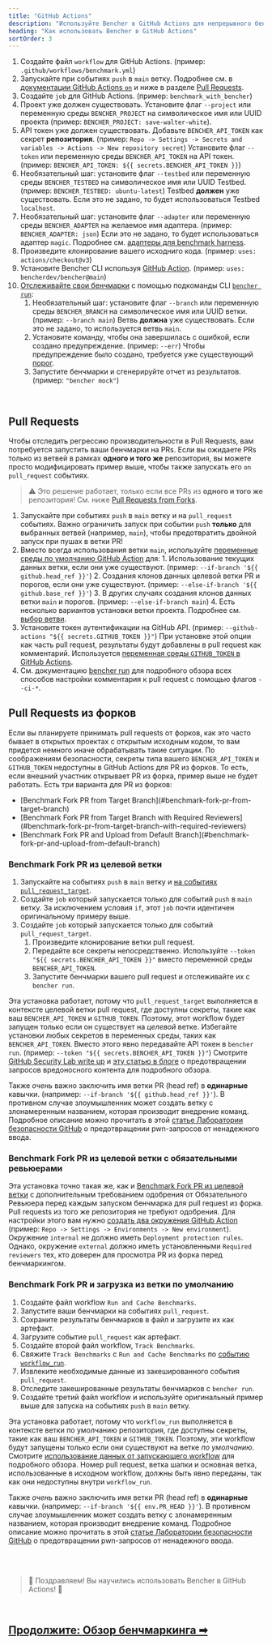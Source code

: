 ```yaml
---
title: "GitHub Actions"
description: "Используйте Bencher в GitHub Actions для непрерывного бенчмаркинга при работе с pull requests"
heading: "Как использовать Bencher в GitHub Actions"
sortOrder: 3
---
```



<GitHubActions1 />

1. Создайте файл `workflow` для GitHub Actions. (пример: `.github/workflows/benchmark.yml`)
2. Запускайте при событиях `push` в `main` ветку. Подробнее см. в [документации GitHub Actions `on`](https://docs.github.com/ru/actions/using-workflows/workflow-syntax-for-github-actions#on) и ниже в разделе [Pull Requests](#pull-requests).
3. Создайте `job` для GitHub Actions. (пример: `benchmark_with_bencher`)
4. Проект уже должен существовать. Установите флаг `--project` или переменную среды `BENCHER_PROJECT` на символическое имя или UUID проекта (пример: `BENCHER_PROJECT: save-walter-white`).
5. API токен уже должен существовать. Добавьте `BENCHER_API_TOKEN` как секрет **репозитория**. (пример: `Repo -> Settings -> Secrets and variables -> Actions -> New repository secret`) Установите флаг `--token` или переменную среды `BENCHER_API_TOKEN` на API токен. (пример: `BENCHER_API_TOKEN: ${{ secrets.BENCHER_API_TOKEN }}`)
6. Необязательный шаг: установите флаг `--testbed` или переменную среды `BENCHER_TESTBED` на символическое имя или UUID Testbed. (пример: `BENCHER_TESTBED: ubuntu-latest`) Testbed **должен** уже существовать. Если это не задано, то будет использоваться Testbed `localhost`.
7. Необязательный шаг: установите флаг `--adapter` или переменную среды `BENCHER_ADAPTER` на желаемое имя адаптера. (пример: `BENCHER_ADAPTER: json`) Если это не задано, то будет использоваться адаптер `magic`. Подробнее см. [адаптеры для benchmark harness](/docs/ru/explanation/adapters).
8. Произведите клонирование вашего исходниго кода. (пример: `uses: actions/checkout@v3`)
9. Установите Bencher CLI используя [GitHub Action](https://github.com/marketplace/actions/bencher-cli). (пример: `uses: bencherdev/bencher@main`)
10. [Отслеживайте свои бенчмарки](/docs/ru/how-to/track-benchmarks) с помощью подкоманды CLI <code><a href="/docs/ru/explanation/bencher-run">bencher run</a></code>:
    1.  Необязательный шаг: установите флаг `--branch` или переменную среды `BENCHER_BRANCH` на символическое имя или UUID ветки. (пример: `--branch main`) Ветвь **должна** уже существовать. Если это не задано, то используется ветвь `main`.
    2.  Установите команду, чтобы она завершилась с ошибкой, если создано предупреждение. (пример: `--err`) Чтобы предупреждение было создано, требуется уже существующий [порог](/docs/ru/explanation/thresholds).
    3.  Запустите бенчмарки и сгенерируйте отчет из результатов. (пример: `"bencher mock"`)

<br/>

## Pull Requests

Чтобы отследить регрессию производительности в Pull Requests, вам потребуется запустить ваши бенчмарки на PRs.
Если вы ожидаете PRs только из ветвей в рамках **одного и того же** репозитория, вы можете просто модифицировать пример выше, чтобы также запускать его `on` `pull_request` событиях.

> ⚠️ Это решение работает, только если все PRs из **одного и того же** репозитория!
> См. ниже [Pull Requests from Forks](#pull-requests-from-forks).

<GitHubActions2 />

1. Запускайте при событиях `push` в `main` ветку и на `pull_request` событиях. Важно ограничить запуск при событии `push` **только** для выбранных ветвей (например, `main`), чтобы предотвратить двойной запуск при пушах в ветки PR!
2. Вместо всегда использования ветки `main`, используйте [переменные среды по умолчанию GitHub Action](https://docs.github.com/ru/actions/learn-github-actions/variables#default-environment-variables) для:
        1. Использование текущих данных ветки, если они уже существуют. (пример: `--if-branch '${{ github.head_ref }}'`)
        2. Создания клонов данных целевой ветки PR и порогов, если они уже существуют. (пример: `--else-if-branch '${{ github.base_ref }}'`)
        3. В других случаях создания клонов данных ветки `main` и порогов. (пример: `--else-if-branch main`)
        4. Есть несколько вариантов установки ветки проекта. Подробнее см. [выбор ветви](/docs/ru/explanation/branch-selection).
3. Установите токен аутентификации на GitHub API. (пример: `--github-actions "${{ secrets.GITHUB_TOKEN }}"`) При установке этой опции как часть pull request, результаты будут добавлены в pull request как комментарий. Используется [переменная среды `GITHUB_TOKEN` в GitHub Actions](https://docs.github.com/ru/actions/security-guides/automatic-token-authentication).
4. См. документацию [bencher run](/docs/ru/explanation/bencher-run) для подробного обзора всех способов настройки комментария к pull request с помощью флагов `--ci-*`.

## Pull Requests из форков

Если вы планируете принимать pull requests от форков, как это часто бывает в открытых проектах с открытым исходным кодом,
то вам придется немного иначе обрабатывать такие ситуации.
По соображениям безопасности, секреты типа вашего `BENCHER_API_TOKEN` и `GITHUB_TOKEN` недоступны в GitHub Actions для PR из форков.
То есть, если внешний участник открывает PR из форка, пример выше не будет работать.
Есть три варианта для PR из форков:

<ul>
  <li>[Benchmark Fork PR from Target Branch](#benchmark-fork-pr-from-target-branch)</li>
  <li>[Benchmark Fork PR from Target Branch with Required Reviewers](#benchmark-fork-pr-from-target-branch-with-required-reviewers)</li>
  <li>[Benchmark Fork PR and Upload from Default Branch](#benchmark-fork-pr-and-upload-from-default-branch)</li>
</ul>

### Benchmark Fork PR из целевой ветки

<GitHubActions3 />

1. Запускайте на событиях `push` в `main` ветку и [на событиях `pull_request_target`](https://docs.github.com/ru/actions/using-workflows/events-that-trigger-workflows#pull_request_target).
2. Создайте `job` который запускается только для событий `push` в `main` ветку. За исключением условия `if`, этот `job` почти идентичен оригинальному примеру выше.
3. Создайте `job` который запускается только для событий `pull_request_target`.
   1. Произведите клонирование ветки pull request.
   2. Передайте все секреты непосредственно. Используйте `--token "${{ secrets.BENCHER_API_TOKEN }}"` вместо переменной среды `BENCHER_API_TOKEN`.
   3. Запустите бенчмарки вашего pull request и отслеживайте их с `bencher run`.

Эта установка работает, потому что `pull_request_target` выполняется в контексте целевой ветки pull request,
где доступны секреты, такие как ваш `BENCHER_API_TOKEN` и `GITHUB_TOKEN`.
Поэтому, этот workflow будет запущен только если он существует на _целевой_ ветке.
Избегайте установки любых секретов в переменных среды, таких как `BENCHER_API_TOKEN`.
Вместо этого явно передавайте API токен в `bencher run`. (пример: `--token "${{ secrets.BENCHER_API_TOKEN }}"`)
Смотрите [GitHub Security Lab write up](https://securitylab.github.com/research/github-actions-preventing-pwn-requests/)
и [эту статью в блоге](https://nathandavison.com/blog/github-actions-and-the-threat-of-malicious-pull-requests)
о предотвращении запросов вредоносного контента для подробного обзора.

Также _очень_ важно заключить имя ветки PR (head ref) в **одинарные** кавычки. (например: `--if-branch '${{ github.head_ref }}'`). В противном случае злоумышленник может создать ветку с злонамеренным названием, которая производит внедрение команд. Подробное описание можно прочитать в этой [статье Лаборатории безопасности GitHub](https://securitylab.github.com/research/github-actions-untrusted-input/) о предотвращении pwn-запросов от ненадежного ввода.


### Benchmark Fork PR из целевой ветки с обязательными ревьюерами

<GitHubActions4 />

Эта установка точно такая же, как и [Benchmark Fork PR из целевой ветки](#benchmark-fork-pr-from-target-branch)
с дополнительным требованием одобрения от Обязательного Ревьюера перед каждым запуском бенчмарка для pull request из форка.
Pull requests из того же репозитория не требуют одобрения.
Для настройки этого вам нужно [создать два окружения GitHub Action](https://docs.github.com/ru/actions/deployment/targeting-different-environments/using-environments-for-deployment#using-an-environment)
(пример: `Repo -> Settings -> Environments -> New environment`).
Окружение `internal` не должно иметь `Deployment protection rules`.
Однако, окружение `external` должно иметь установленными `Required reviewers` тех, кто доверен для просмотра PR из форка перед бенчмаркингом.

### Benchmark Fork PR и загрузка из ветки по умолчанию

<GitHubActions5 />

1. Создайте файл workflow `Run and Cache Benchmarks`.
1. Запустите ваши бенчмарки на событиях `pull_request`.
1. Сохраните результаты бенчмарков в файл и загрузите их как артефакт.
1. Загрузите событие `pull_request` как артефакт.
1. Создайте второй файл workflow, `Track Benchmarks`.
1. Свяжите `Track Benchmarks` с `Run and Cache Benchmarks` по [событию `workflow_run`](https://docs.github.com/ru/actions/using-workflows/events-that-trigger-workflows#workflow_run).
1. Извлеките необходимые данные из закешированного события `pull_request`.
1. Отследите закешированные результаты бенчмарков с `bencher run`.
1. Создайте третий файл workflow и используйте оригинальный пример выше для запуска на событиях `push` в `main` ветку.

Эта установка работает, потому что `workflow_run` выполняется в контексте ветки по умолчанию репозитория,
где доступны секреты, такие как ваш `BENCHER_API_TOKEN` и `GITHUB_TOKEN`.
Поэтому, эти workflow будут запущены только если они существуют на ветке _по умолчанию_.
Смотрите [использование данных от запускающего workflow](https://docs.github.com/ru/actions/using-workflows/events-that-trigger-workflows#using-data-from-the-triggering-workflow) для подробного обзора.
Номер pull request, ветка шапки и основная ветка, использованные в исходном workflow, должны быть явно переданы, так как они недоступны внутри `workflow_run`.

Также _очень_ важно заключить имя ветки PR (head ref) в **одинарные** кавычки. (например: `--if-branch '${{ env.PR_HEAD }}'`). В противном случае злоумышленник может создать ветку с злонамеренным названием, которая производит внедрение команд. Подробное описание можно прочитать в этой [статье Лаборатории безопасности GitHub](https://securitylab.github.com/research/github-actions-untrusted-input/) о предотвращении pwn-запросов от ненадежного ввода.

<br/>
<br/>

> 🐰 Поздравляем! Вы научились использовать Bencher в GitHub Actions! 🎉

<br/>

<h2><a href="/docs/ru/explanation/benchmarking">Продолжите: Обзор бенчмаркинга ➡</a></h2>
